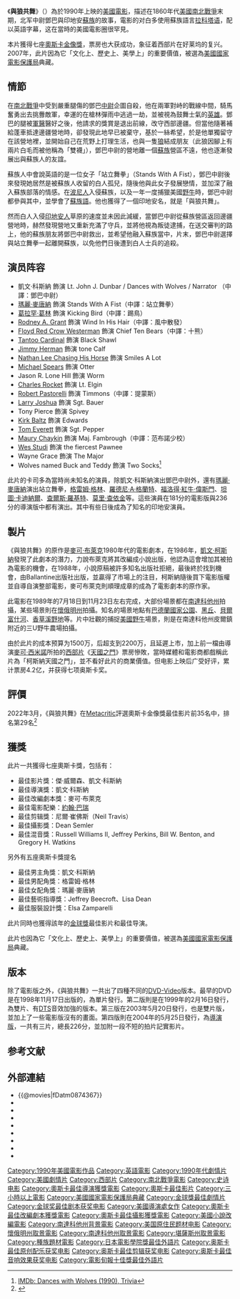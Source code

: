 {{noteTA
|G1=Show}}
{{Dablink|关于同名作品，参见：[[与狼共舞_(消歧义)|与狼共舞 (消歧义)]]。}}
{{Infobox film
|name = 與狼共舞
| original_name=Dances with Wolves
|image = Dances with Wolves poster.jpg
|alt =
|caption = 電影海报
|director = [[凱文·科斯納|凱文·科斯納]]
|producer = {{Unbulleted list|[[Jim_Wilson|Jim Wilson]]|Kevin Costner|[[Jake_Eberts|Jake Eberts]]}}
|screenplay = [[Michael_Blake|Michael Blake]]
|narrator = 凱文·科斯納
|starring = 凱文·科斯納<br />瑪麗·麥唐納<br />[[葛拉罕·葛林_(演員)|葛拉罕·葛林]]<br />羅德尼·A·格蘭特
|music = [[約翰·巴瑞|約翰·巴瑞]]
|cinematography = [[Dean_Semler|Dean Semler]]
|editing = [[Neil_Travis|Neil Travis]]
|studio = Tig Productions
|distributor = [[Orion_Pictures|Orion Pictures]]
|released = 1990年11月21日
|runtime = 175 分钟<br />236 分钟 {{small|（导演剪辑版）}}
|country = [[美国电影|美国]]
|language = [[英語|英語]]、[[拉科塔语|拉科塔语]] 
|budget = $2200万
|gross = $424,208,848
}}

《'''與狼共舞'''》（{{lang-en|'''Dances with Wolves'''}}）為於1990年上映的[[美國電影|美國電影]]，描述在1860年代[[美國|美國]][[南北戰爭|南北戰爭]]末期，北军中尉鄧巴與印地安[[蘇族|蘇族]]的故事，電影的对白多使用蘇族語言[[拉科塔语|拉科塔语]]，配以英語字幕，这在當時的美國電影圈很罕見。

本片獲得七座[[奧斯卡金像獎|奧斯卡金像獎]]，票房也大获成功，象征着西部片在好莱坞的复兴。2007年，此片因為它「文化上、歷史上、美學上」的重要價值，被選為[[美國國家電影保護局|美國國家電影保護局]]典藏。

== 情節 ==
在[[南北戰爭|南北戰爭]]中受到嚴重腿傷的鄧巴[[中尉_(军阶)|中尉]]企圖自殺，他在兩軍對峙的戰線中間，騎馬奮勇出去挑釁敵軍，幸運的在槍林彈雨中逃過一劫，並被視為鼓舞士氣的[[英雄|英雄]]。鄧巴的腿被[[軍醫|軍醫]]醫好之後，他請求的獎賞是退出前線，改守西部邊疆。但當他隨著補給蓬車抵達邊疆營地時，卻發現此地早已被棄守，基於一絲希望，於是他單獨留守在該營地裡，並開始自己在荒野上打理生活，也與一隻[[狼|狼]]結成朋友（此狼因腳上有兩片白毛而被他稱為「雙襪」），鄧巴中尉的營地離一個[[蘇族|蘇族]]營區不遠，他也逐漸發展出與蘇族人的友誼。

蘇族人中會說英語的是一位女子「站立舞拳」（Stands With A Fist），鄧巴中尉後來發現她居然是被蘇族人收留的白人孤兒，隨後他與此女子發展戀情，並加深了融入蘇族部落的情感。在[[波尼人|波尼人]]入侵蘇族，以及一年一度捕獵美國[[野牛|野牛]]時，鄧巴中尉都參與其中，並學會了[[蘇族語|蘇族語]]。他也獲得了一個印地安名，就是「與狼共舞」。

然而白人入侵[[印地安人|印地安人]]草原的速度並未因此減緩，當鄧巴中尉從蘇族營區返回邊疆營地時，赫然發現營地又重新充滿了守兵，並將他視為叛徒逮捕，在送交審判的路上，他的蘇族朋友將鄧巴中尉救出，並希望他融入蘇族當中，片末，鄧巴中尉選擇與站立舞拳一起離開蘇族，以免他們日後遭到白人士兵的追殺。

== 演员阵容 ==
{{div col}}
* 凱文·科斯納 飾演 Lt. John J. Dunbar / Dances with Wolves / Narrator （中譯：鄧巴中尉）
* [[瑪麗·麥唐納|瑪麗·麥唐納]] 飾演 Stands With A Fist（中譯：站立舞拳）
* [[葛拉罕·葛林_(演員)|葛拉罕·葛林]] 飾演 Kicking Bird（中譯：踢鳥）
* [[Rodney_A._Grant|Rodney A. Grant]] 飾演 Wind In His Hair（中譯：風中散發）
* [[Floyd_Red_Crow_Westerman|Floyd Red Crow Westerman]] 飾演 Chief Ten Bears（中譯：十熊）
* [[Tantoo_Cardinal|Tantoo Cardinal]] 飾演 Black Shawl
* [[Jimmy_Herman|Jimmy Herman]] 飾演 tone Calf
* [[Nathan_Lee_Chasing_His_Horse|Nathan Lee Chasing His Horse]] 飾演 Smiles A Lot
* [[Michael_Spears|Michael Spears]] 飾演 Otter
* Jason R. Lone Hill 飾演 Worm
* [[Charles_Rocket|Charles Rocket]] 飾演 Lt. Elgin
* [[Robert_Pastorelli|Robert Pastorelli]] 飾演 Timmons（中譯：提蒙斯）
* [[Larry_Joshua|Larry Joshua]] 飾演 Sgt. Bauer
* Tony Pierce 飾演 Spivey
* [[Kirk_Baltz|Kirk Baltz]] 飾演 Edwards
* [[Tom_Everett|Tom Everett]] 飾演 Sgt. Pepper
* [[Maury_Chaykin|Maury Chaykin]] 飾演 Maj. Fambrough（中譯：范布諾少校）
* [[Wes_Studi|Wes Studi]] 飾演 the fiercest Pawnee
* Wayne Grace 飾演 The Major
* Wolves named Buck and Teddy 飾演 Two Socks<ref>[http://www.imdb.com/title/tt0099348/trivia  IMDb: Dances with Wolves (1990), Trivia]</ref>
{{div col end}}

此片的卡司多為當時尚未知名的演員，除凱文·科斯納演出鄧巴中尉外，還有[[瑪麗·麥唐納|瑪麗·麥唐納]]演出站立舞拳，[[格雷姆·格林|格雷姆·格林]]、[[羅德尼·A·格蘭特|羅德尼·A·格蘭特]]、[[福洛得·紅牛·偉斯門|福洛得·紅牛·偉斯門]]、[[坦圖·卡迪納爾|坦圖·卡迪納爾]]、[[查爾斯·羅基特|查爾斯·羅基特]]、[[莫里·查依金|莫里·查依金]]等。這些演員在181分的電影版與236分的導演版中都有演出。其中有些日後成為了知名的印地安演員。

== 製片 ==
《與狼共舞》的原作是[[麥可·布萊克|麥可·布萊克]]1980年代的電影劇本，在1986年，[[凱文·柯斯納|凱文·柯斯納]]發現了此劇本的潛力，力說布萊克將其改編成小說出版，他認為這會增加其被拍為電影的機會，在1988年，小說原稿被許多知名出版社拒絕，最後終於找到機會，由Ballantine出版社出版，並贏得了市場上的注目，柯斯納隨後買下電影版權並自導自演整部電影，麥可布萊克則順理成章的成為了電影劇本的原作家。

此電影在1989年的7月18日到11月23日左右完成，大部份場景都在[[南達科他州|南達科他州]]拍攝，某些場景則在[[懷俄明州|懷俄明州]]拍攝。知名的場景地點有[[巴德蘭國家公園|巴德蘭國家公園]]、[[黑丘|黑丘]]、[[貝爾富什河|貝爾富什河]]、[[香草溪野地|香草溪野地]]等。片中壯觀的捕捉[[美國野牛|美國野牛]]場景，則是在南達科他州皮爾鎮附近的三U野牛農場拍攝。

由於此片的成本预算为1500万，后超支到2200万，且延遲上市，加上前一檔由導演[[麥可·西米諾|麥可·西米諾]]所拍的[[西部片|西部片]]《[[天國之門|天國之門]]》票房慘敗，當時媒體和電影商都戲稱此片為「柯斯納天國之門」，並不看好此片的商業價值。但电影上映后广受好评，累计票房4.2亿，并获得七项奥斯卡奖。

== 評價 ==
2022年3月，《與狼共舞》在[[Metacritic|Metacritic]]評選奧斯卡金像獎最佳影片前35名中，排名第29名<ref>{{cite web |url=https://www.metacritic.com/pictures/best-picture-winners-ranked-from-worst-to-best/7|title=35 Best Picture Oscar Winners, Ranked From Worst to Best|work=[[Metacritic|Metacritic]] |publisher=[[Metacritic|Metacritic]] |accessdate=2022-03-22 |language=en |archive-date=2022-03-22 |archive-url=https://www.metacritic.com/pictures/best-picture-winners-ranked-from-worst-to-best/7|dead-url=no }}</ref>

== 獲獎 ==
此片一共獲得七座奧斯卡獎，包括有：
* 最佳影片獎：傑·威爾森、凱文·科斯納
* 最佳導演獎：凱文·科斯納
* 最佳改編劇本獎：麥可·布萊克
* 最佳電影配樂：[[約翰·巴瑞|約翰·巴瑞]]
* 最佳剪辑獎：尼爾·崔佛斯（Neil Travis）
* 最佳攝影獎：Dean Semler
* 最佳混音獎：Russell Williams II, Jeffrey Perkins, Bill W. Benton, and Gregory H. Watkins

另外有五座奧斯卡獎提名
* 最佳男主角獎：凱文·科斯納
* 最佳男配角獎：格雷姆·格林
* 最佳女配角獎：瑪麗·麥唐納
* 最佳藝術指導獎：Jeffrey Beecroft、Lisa Dean
* 最佳服裝設計獎：Elsa Zamparelli

此片同時也獲得該年的[[金球獎|金球獎]]最佳影片和最佳导演。

此片也因為它「文化上、歷史上、美學上」的重要價值，被選為[[美國國家電影保護局|美國國家電影保護局]]典藏。

== 版本 ==
除了電影版之外，《與狼共舞》一共出了四種不同的[[DVD-Video|DVD-Video]]版本。最早的DVD是在1998年11月17日出版的，為單片發行。第二版則是在1999年的2月16日發行，為雙片、有[[DTS|DTS]]音效加強的版本。第三版在2003年5月20日發行，也是雙片版，並加上了一些電影版沒有的畫面。第四版則在2004年的5月25日發行，為[[導演版|導演版]]，一共有三片，總長226分，並加附一段不短的拍片記實影片。

== 参考文献 ==
{{Reflist}}

== 外部連結 ==
*{{@movies|fDatm0874367}}
*{{douban}}
*{{Mtime|13353}}
*{{Amg movie|12092}}
*{{rotten-tomatoes|dances_with_wolves}}
*{{mojo title|danceswithwolves}}
*{{Tcmdb title|72152}}
*{{metacritic film|dances-with-wolves}}
*{{imdb title|0099348}}

{{金球奖最佳剧情片}}
{{奥斯卡最佳影片奖}}
{{電影旬報十佳獎最佳外語片}}
{{Authority control}}
{{DEFAULTSORT:Dances with Wolves}}
[[Category:1990年美國電影作品|Category:1990年美國電影作品]]
[[Category:英語電影|Category:英語電影]]
[[Category:1990年代劇情片|Category:1990年代劇情片]]
[[Category:美國劇情片|Category:美國劇情片]]
[[Category:西部片|Category:西部片]]
[[Category:南北戰爭電影|Category:南北戰爭電影]]
[[Category:史诗电影|Category:史诗电影]]
[[Category:奧斯卡最佳導演獲獎電影|Category:奧斯卡最佳導演獲獎電影]]
[[Category:奧斯卡最佳影片|Category:奧斯卡最佳影片]]
[[Category:三小時以上電影|Category:三小時以上電影]]
[[Category:美國國家電影保護局典藏|Category:美國國家電影保護局典藏]]
[[Category:金球獎最佳劇情片|Category:金球獎最佳劇情片]]
[[Category:金球奖最佳剧本获奖电影|Category:金球奖最佳剧本获奖电影]]
[[Category:美國導演處女作|Category:美國導演處女作]]
[[Category:奧斯卡最佳改編劇本獲獎電影|Category:奧斯卡最佳改編劇本獲獎電影]]
[[Category:奧斯卡最佳攝影獲獎電影|Category:奧斯卡最佳攝影獲獎電影]]
[[Category:美國小說改編電影|Category:美國小說改編電影]]
[[Category:南達科他州背景電影|Category:南達科他州背景電影]]
[[Category:美国原住民题材电影|Category:美国原住民题材电影]]
[[Category:懷俄明州取景電影|Category:懷俄明州取景電影]]
[[Category:南達科他州取景電影|Category:南達科他州取景電影]]
[[Category:堪薩斯州取景電影|Category:堪薩斯州取景電影]]
[[Category:種族題材電影|Category:種族題材電影]]
[[Category:日本電影學院獎最佳外語片|Category:日本電影學院獎最佳外語片]]
[[Category:奥斯卡最佳原创配乐获奖电影|Category:奥斯卡最佳原创配乐获奖电影]]
[[Category:奥斯卡最佳剪辑获奖电影|Category:奥斯卡最佳剪辑获奖电影]]
[[Category:奥斯卡最佳音响效果获奖电影|Category:奥斯卡最佳音响效果获奖电影]]
[[Category:電影旬報十佳獎最佳外語片|Category:電影旬報十佳獎最佳外語片]]